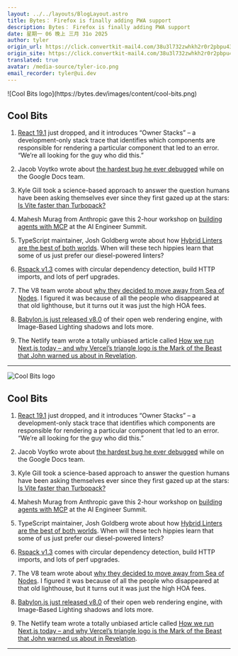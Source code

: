 ```yaml
---
layout: ../../layouts/BlogLayout.astro
title: Bytes： Firefox is finally adding PWA support
description: Bytes： Firefox is finally adding PWA support
date: 星期一 06 晚上 三月 31o 2025
author: tyler
origin_url: https://click.convertkit-mail4.com/38u3l732zwhkh2r0r2pbpu43grnnnh7/x0hph3uer2pwz4a5/aHR0cHM6Ly9ieXRlcy5kZXYvYXJjaGl2ZXMvMzgw
origin_site: https://click.convertkit-mail4.com/38u3l732zwhkh2r0r2pbpu43grnnnh7/x0hph3uer2pwz4a5/aHR0cHM6Ly9ieXRlcy5kZXYvYXJjaGl2ZXMvMzgw
translated: true
avatar: /media-source/tyler-ico.png
email_recorder: tyler@ui.dev
---
```



<Reference client:only="react" title="Bytes： Firefox is finally adding PWA support" url="https://click.convertkit-mail4.com/38u3l732zwhkh2r0r2pbpu43grnnnh7/x0hph3uer2pwz4a5/aHR0cHM6Ly9ieXRlcy5kZXYvYXJjaGl2ZXMvMzgw" />

<Detail client:only="react">
	![Cool Bits logo](https://bytes.dev/images/content/cool-bits.png)

## Cool Bits

1.  [React 19.1](https://click.convertkit-mail4.com/38u3l732zwhkh2r0r2pbpu43grnnnh7/8ghqh3uo0d2lp9ik/aHR0cHM6Ly9naXRodWIuY29tL2ZhY2Vib29rL3JlYWN0L3JlbGVhc2VzL3RhZy92MTkuMS4w) just dropped, and it introduces “Owner Stacks” – a development-only stack trace that identifies which components are responsible for rendering a particular component that led to an error. “We’re all looking for the guy who did this.”
    
2.  Jacob Voytko wrote about [the hardest bug he ever debugged](https://click.convertkit-mail4.com/38u3l732zwhkh2r0r2pbpu43grnnnh7/vqh3hmuox0vp38fg/aHR0cHM6Ly93d3cuY2xpZW50c2VydmVyLmRldi9wL3dhci1zdG9yeS10aGUtaGFyZGVzdC1idWctaS1ldmVy) while on the Google Docs team.
    
3.  Kyle Gill took a science-based approach to answer the question humans have been asking themselves ever since they first gazed up at the stars: [Is Vite faster than Turbopack?](https://click.convertkit-mail4.com/38u3l732zwhkh2r0r2pbpu43grnnnh7/l2heh6ul02n3vqu6/aHR0cHM6Ly93d3cua3lsZWdpbGwuY29tL2Vzc2F5cy92aXRlLXZzLXR1cmJvcGFjay8=)
    
4.  Mahesh Murag from Anthropic gave this 2-hour workshop on [building agents with MCP](https://click.convertkit-mail4.com/38u3l732zwhkh2r0r2pbpu43grnnnh7/m2h7h6u3g5q80vim/aHR0cHM6Ly93d3cueW91dHViZS5jb20vd2F0Y2g_dj1rUW1YdHJtUTVaZw==) at the AI Engineer Summit.
    
5.  TypeScript maintainer, Josh Goldberg wrote about how [Hybrid Linters are the best of both worlds](https://click.convertkit-mail4.com/38u3l732zwhkh2r0r2pbpu43grnnnh7/dphehmue46o0w6am/aHR0cHM6Ly93d3cuam9zaHVha2dvbGRiZXJnLmNvbS9ibG9nL2h5YnJpZC1saW50ZXJzLXRoZS1iZXN0LW9mLWJvdGgtd29ybGRzLw==). When will these tech hippies learn that some of us just prefer our diesel-powered linters?
    
6.  [Rspack v1.3](https://click.convertkit-mail4.com/38u3l732zwhkh2r0r2pbpu43grnnnh7/e0hph0u7pvl0woa8/aHR0cHM6Ly9yc3BhY2suZGV2L2Jsb2cvYW5ub3VuY2luZy0xLTM_MTIz) comes with circular dependency detection, build HTTP imports, and lots of perf upgrades.
    
7.  The V8 team wrote about [why they decided to move away from Sea of Nodes](https://click.convertkit-mail4.com/38u3l732zwhkh2r0r2pbpu43grnnnh7/7qh7h2u9kl6op7bz/aHR0cHM6Ly92OC5kZXYvYmxvZy9sZWF2aW5nLXRoZS1zZWEtb2Ytbm9kZXM=). I figured it was because of all the people who disappeared at that old lighthouse, but it turns out it was just the high HOA fees.
    
8.  [Babylon.js just released v8.0](https://click.convertkit-mail4.com/38u3l732zwhkh2r0r2pbpu43grnnnh7/owhkhwuwk96rlmfv/aHR0cHM6Ly9ibG9ncy53aW5kb3dzLmNvbS93aW5kb3dzZGV2ZWxvcGVyLzIwMjUvMDMvMjcvYW5ub3VuY2luZy1iYWJ5bG9uLWpzLTgtMC8=) of their open web rendering engine, with Image-Based Lighting shadows and lots more.
    
9.  The Netlify team wrote a totally unbiased article called [How we run Next.js today – and why Vercel’s triangle logo is the Mark of the Beast that John warned us about in Revelation](https://click.convertkit-mail4.com/38u3l732zwhkh2r0r2pbpu43grnnnh7/z2hgh7ue46k3rqip/aHR0cHM6Ly93d3cubmV0bGlmeS5jb20vYmxvZy9ob3ctd2UtcnVuLW5leHRqcy8=).
    

* * *


</Detail>

![Cool Bits logo](https://bytes.dev/images/content/cool-bits.png)

## Cool Bits

1. [React 19.1](https://click.convertkit-mail4.com/38u3l732zwhkh2r0r2pbpu43grnnnh7/8ghqh3uo0d2lp9ik/aHR0cHM6Ly9naXRodWIuY29tL2ZhY2Vib29rL3JlYWN0L3JlbGVhc2VzL3RhZy92MTkuMS4w) just dropped, and it introduces “Owner Stacks” – a development-only stack trace that identifies which components are responsible for rendering a particular component that led to an error. “We’re all looking for the guy who did this.”

2. Jacob Voytko wrote about [the hardest bug he ever debugged](https://click.convertkit-mail4.com/38u3l732zwhkh2r0r2pbpu43grnnnh7/vqh3hmuox0vp38fg/aHR0cHM6Ly93d3cuY2xpZW50c2VydmVyLmRldi9wL3dhci1zdG9yeS10aGUtaGFyZGVzdC1idWctaS1ldmVy) while on the Google Docs team.

3. Kyle Gill took a science-based approach to answer the question humans have been asking themselves ever since they first gazed up at the stars: [Is Vite faster than Turbopack?](https://click.convertkit-mail4.com/38u3l732zwhkh2r0r2pbpu43grnnnh7/l2heh6ul02n3vqu6/aHR0cHM6Ly93d3cua3lsZWdpbGwuY29tL2Vzc2F5cy92aXRlLXZzLXR1cmJvcGFjay8=)

4. Mahesh Murag from Anthropic gave this 2-hour workshop on [building agents with MCP](https://click.convertkit-mail4.com/38u3l732zwhkh2r0r2pbpu43grnnnh7/m2h7h6u3g5q80vim/aHR0cHM6Ly93d3cueW91dHViZS5jb20vd2F0Y2g_dj1rUW1YdHJtUTVaZw==) at the AI Engineer Summit.

5. TypeScript maintainer, Josh Goldberg wrote about how [Hybrid Linters are the best of both worlds](https://click.convertkit-mail4.com/38u3l732zwhkh2r0r2pbpu43grnnnh7/dphehmue46o0w6am/aHR0cHM6Ly93d3cuam9zaHVha2dvbGRiZXJnLmNvbS9ibG9nL2h5YnJpZC1saW50ZXJzLXRoZS1iZXN0LW9mLWJvdGgtd29ybGRzLw==). When will these tech hippies learn that some of us just prefer our diesel-powered linters?

6. [Rspack v1.3](https://click.convertkit-mail4.com/38u3l732zwhkh2r0r2pbpu43grnnnh7/e0hph0u7pvl0woa8/aHR0cHM6Ly9yc3BhY2suZGV2L2Jsb2cvYW5ub3VuY2luZy0xLTM_MTIz) comes with circular dependency detection, build HTTP imports, and lots of perf upgrades.

7. The V8 team wrote about [why they decided to move away from Sea of Nodes](https://click.convertkit-mail4.com/38u3l732zwhkh2r0r2pbpu43grnnnh7/7qh7h2u9kl6op7bz/aHR0cHM6Ly92OC5kZXYvYmxvZy9sZWF2aW5nLXRoZS1zZWEtb2Ytbm9kZXM=). I figured it was because of all the people who disappeared at that old lighthouse, but it turns out it was just the high HOA fees.

8. [Babylon.js just released v8.0](https://click.convertkit-mail4.com/38u3l732zwhkh2r0r2pbpu43grnnnh7/owhkhwuwk96rlmfv/aHR0cHM6Ly9ibG9ncy53aW5kb3dzLmNvbS93aW5kb3dzZGV2ZWxvcGVyLzIwMjUvMDMvMjcvYW5ub3VuY2luZy1iYWJ5bG9uLWpzLTgtMC8=) of their open web rendering engine, with Image-Based Lighting shadows and lots more.

9. The Netlify team wrote a totally unbiased article called [How we run Next.js today – and why Vercel’s triangle logo is the Mark of the Beast that John warned us about in Revelation](https://click.convertkit-mail4.com/38u3l732zwhkh2r0r2pbpu43grnnnh7/z2hgh7ue46k3rqip/aHR0cHM6Ly93d3cubmV0bGlmeS5jb20vYmxvZy9ob3ctd2UtcnVuLW5leHRqcy8=).

***


